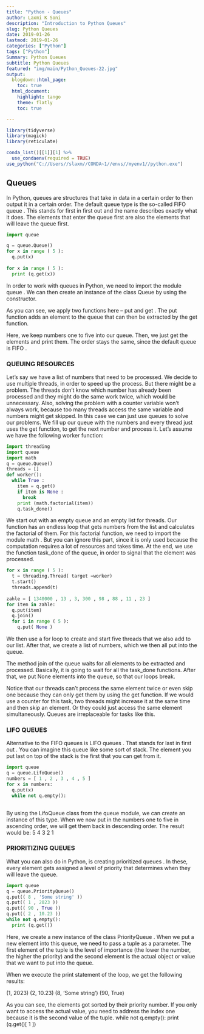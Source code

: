 ```yaml
---
title: "Python - Queues"
author: Laxmi K Soni 
description: "Introduction to Python Queues"
slug: Python Queues
date: 2019-01-26
lastmod: 2019-01-26
categories: ["Python"]
tags: ["Python"]
Summary: Python Queues
subtitle: Python Queues
featured: "img/main/Python_Queues-22.jpg"
output:
  blogdown::html_page:
    toc: true
  html_document:
    highlight: tango
    theme: flatly
    toc: true

---
```



```r
library(tidyverse)
library(magick)
library(reticulate)

conda_list()[[1]][1] %>% 
  use_condaenv(required = TRUE)
use_python("C://Users//slaxm//CONDA~1//envs//myenv1//python.exe")

```

## Queues

In Python, queues are structures that take in data in a certain order to then output it in a certain order. The default queue type is the so-called FIFO queue . This stands for first in first out and the name describes exactly what it does. The elements that enter the queue first are also the elements that will leave the queue first.

```python
import queue

q = queue.Queue()
for x in range ( 5 ):
  q.put(x)
  
for x in range ( 5 ):
  print (q.get(x))
```

In order to work with queues in Python, we need to import the module queue . We can then create an instance of the class Queue by using the constructor.

As you can see, we apply two functions here – put and get . The put function adds an element to the queue that can then be extracted by the get function.

Here, we keep numbers one to five into our queue. Then, we just get the elements and print them. The order stays the same, since the default queue is FIFO .


### QUEUING RESOURCES

Let’s say we have a list of numbers that need to be processed. We decide to use multiple threads, in order to speed up the process. But there might be a problem. The threads don’t know which number has already been processed and they might do the same work twice, which would be unnecessary. Also, solving the problem with a counter variable won’t always work, because too many threads access the same variable and numbers might get skipped.
In this case we can just use queues to solve our problems. We fill up our queue with the numbers and every thread just uses the get function, to get the next number and process it.
Let’s assume we have the following worker function:

```python
import threading
import queue
import math
q = queue.Queue()
threads = []
def worker():
  while True :
    item = q.get()
    if item is None :
      break
    print (math.factorial(item))
    q.task_done()
```

We start out with an empty queue and an empty list for threads. Our function has an endless loop that gets numbers from the list and calculates the factorial of them. For this factorial function, we need to import the module math . But you can ignore this part, since it is only used because the computation requires a lot of resources and takes time. At the end, we use the function task_done of the queue, in order to signal that the element was processed.

```python
for x in range ( 5 ):
  t = threading.Thread( target =worker)
  t.start()
  threads.append(t)
  
zahle = [ 1340000 , 13 , 3, 300 , 98 , 88 , 11 , 23 ]
for item in zahle:
  q.put(item)
  q.join()
  for i in range ( 5 ):
    q.put( None )
```

We then use a for loop to create and start five threads that we also add to our list. After that, we create a list of numbers, which we then all put into the queue.

The method join of the queue waits for all elements to be extracted and processed. Basically, it is going to wait for all the task_done functions. After that, we put None elements into the queue, so that our loops break.

Notice that our threads can’t process the same element twice or even skip one because they can only get them by using the get function.
If we would use a counter for this task, two threads might increase it at the same time and then skip an element. Or they could just access the same element simultaneously. Queues are irreplaceable for tasks like this.


### LIFO QUEUES

Alternative to the FIFO queues is LIFO queues . That stands for last in first out . You can imagine this queue like some sort of stack. The element you put last on top of the stack is the first that you can get from it.

```python
import queue
q = queue.LifoQueue()
numbers = [ 1 , 2 , 3 , 4 , 5 ]
for x in numbers:
  q.put(x)
  while not q.empty():
                                                                                                                                                                                      print (q.get())
```
By using the LifoQueue class from the queue module, we can create an instance of this type. When we now put in the numbers one to five in ascending order, we will get them back in descending order.
The result would be:
5  4  3  2  1


### PRIORITIZING QUEUES

What you can also do in Python, is creating prioritized queues . In these, every element gets assigned a level of priority that determines when they will leave the queue.

```python
import queue
q = queue.PriorityQueue()
q.put(( 8 , 'Some string' ))
q.put(( 1 , 2023 ))
q.put(( 90 , True ))
q.put(( 2 , 10.23 ))
while not q.empty():
  print (q.get())
```

Here, we create a new instance of the class PriorityQueue . When we put a new element into this queue, we need to pass a tuple as a parameter. The first element of the tuple is the level of importance (the lower the number, the higher the priority) and the second element is the actual object or value that we want to put into the queue.

When we execute the print statement of the loop, we get the following results:

(1, 2023)
(2, 10.23)
(8, 'Some string')
(90, True)

As you can see, the elements got sorted by their priority number. If you only want to access the actual value, you need to address the index one because it is the second value of the tuple.
while not q.empty():
print (q.get()[ 1 ])

